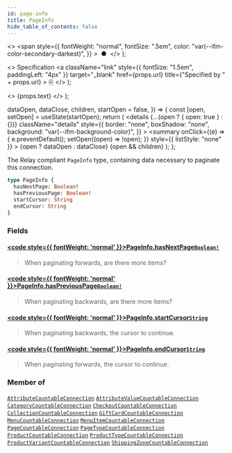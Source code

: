 ```yaml
---
id: page-info
title: PageInfo
hide_table_of_contents: false
---
```


  <>
    <span
      style={{
        fontWeight: "normal",
        fontSize: ".5em",
        color: "var(--ifm-color-secondary-darkest)",
      }}
    >
      &nbsp;●&nbsp;
    </span>
  </>
);

  <>
    Specification
    <a
      className="link"
      style={{ fontSize: "1.5em", paddingLeft: "4px" }}
      target="\_blank"
      href={props.url}
      title={"Specified by " + props.url}
    >
      ⎘
    </a>
  </>
);

  <>
    <span className={props.class}>{props.text}</span>
  </>
);


  dataOpen,
  dataClose,
  children,
  startOpen = false,
}) => {
  const [open, setOpen] = useState(startOpen);
  return (
    <details
      {...(open ? { open: true } : {})}
      className="details"
      style={{
        border: "none",
        boxShadow: "none",
        background: "var(--ifm-background-color)",
      }}
    >
      <summary
        onClick={(e) => {
          e.preventDefault();
          setOpen((open) => !open);
        }}
        style={{ listStyle: "none" }}
      >
        {open ? dataOpen : dataClose}
      </summary>
      {open && children}
    </details>
  );
};

The Relay compliant `PageInfo` type, containing data necessary to paginate this connection.

```graphql
type PageInfo {
  hasNextPage: Boolean!
  hasPreviousPage: Boolean!
  startCursor: String
  endCursor: String
}
```

### Fields

#### [<code style={{ fontWeight: 'normal' }}>PageInfo.<b>hasNextPage</b></code>](#)<Bullet />[`Boolean!`](../../../api-storefront/miscellaneous/scalars/boolean) <Badge class="badge badge--secondary" text="non-null"/> <Badge class="badge badge--secondary" text="scalar"/>

> When paginating forwards, are there more items?

#### [<code style={{ fontWeight: 'normal' }}>PageInfo.<b>hasPreviousPage</b></code>](#)<Bullet />[`Boolean!`](../../../api-storefront/miscellaneous/scalars/boolean) <Badge class="badge badge--secondary" text="non-null"/> <Badge class="badge badge--secondary" text="scalar"/>

> When paginating backwards, are there more items?

#### [<code style={{ fontWeight: 'normal' }}>PageInfo.<b>startCursor</b></code>](#)<Bullet />[`String`](../../../api-storefront/miscellaneous/scalars/string) <Badge class="badge badge--secondary" text="scalar"/>

> When paginating backwards, the cursor to continue.

#### [<code style={{ fontWeight: 'normal' }}>PageInfo.<b>endCursor</b></code>](#)<Bullet />[`String`](../../../api-storefront/miscellaneous/scalars/string) <Badge class="badge badge--secondary" text="scalar"/>

> When paginating forwards, the cursor to continue.

### Member of

[`AttributeCountableConnection`](../../../api-storefront/attributes/objects/attribute-countable-connection) <Badge class="badge badge--secondary" text="object"/><Bullet />[`AttributeValueCountableConnection`](../../../api-storefront/attributes/objects/attribute-value-countable-connection) <Badge class="badge badge--secondary" text="object"/><Bullet />[`CategoryCountableConnection`](../../../api-storefront/products/objects/category-countable-connection) <Badge class="badge badge--secondary" text="object"/><Bullet />[`CheckoutCountableConnection`](../../../api-storefront/checkout/objects/checkout-countable-connection) <Badge class="badge badge--secondary" text="object"/><Bullet />[`CollectionCountableConnection`](../../../api-storefront/products/objects/collection-countable-connection) <Badge class="badge badge--secondary" text="object"/><Bullet />[`GiftCardCountableConnection`](../../../api-storefront/gift-cards/objects/gift-card-countable-connection) <Badge class="badge badge--secondary" text="object"/><Bullet />[`MenuCountableConnection`](../../../api-storefront/menu/objects/menu-countable-connection) <Badge class="badge badge--secondary" text="object"/><Bullet />[`MenuItemCountableConnection`](../../../api-storefront/menu/objects/menu-item-countable-connection) <Badge class="badge badge--secondary" text="object"/><Bullet />[`PageCountableConnection`](../../../api-storefront/pages/objects/page-countable-connection) <Badge class="badge badge--secondary" text="object"/><Bullet />[`PageTypeCountableConnection`](../../../api-storefront/pages/objects/page-type-countable-connection) <Badge class="badge badge--secondary" text="object"/><Bullet />[`ProductCountableConnection`](../../../api-storefront/products/objects/product-countable-connection) <Badge class="badge badge--secondary" text="object"/><Bullet />[`ProductTypeCountableConnection`](../../../api-storefront/products/objects/product-type-countable-connection) <Badge class="badge badge--secondary" text="object"/><Bullet />[`ProductVariantCountableConnection`](../../../api-storefront/products/objects/product-variant-countable-connection) <Badge class="badge badge--secondary" text="object"/><Bullet />[`ShippingZoneCountableConnection`](../../../api-storefront/shipping/objects/shipping-zone-countable-connection) <Badge class="badge badge--secondary" text="object"/>
